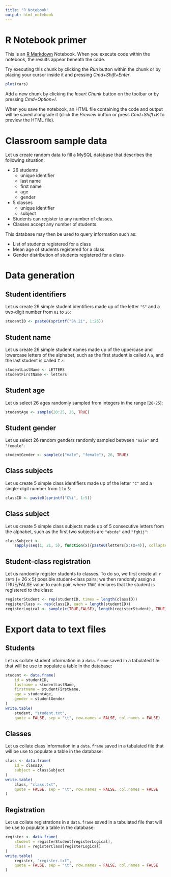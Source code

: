 ```yaml
---
title: "R Notebook"
output: html_notebook
---
```


# R Notebook primer

This is an [R Markdown](http://rmarkdown.rstudio.com) Notebook. When you execute code within the notebook, the results appear beneath the code. 

Try executing this chunk by clicking the *Run* button within the chunk or by placing your cursor inside it and pressing *Cmd+Shift+Enter*. 

```r
plot(cars)
```

Add a new chunk by clicking the *Insert Chunk* button on the toolbar or by pressing *Cmd+Option+I*.

When you save the notebook, an HTML file containing the code and output will be saved alongside it (click the *Preview* button or press *Cmd+Shift+K* to preview the HTML file).

# Classroom sample data

Let us create random data to fill a MySQL database that describes the following
situation:

* 26 students
    + unique identifier
    + last name
    + first name
    + age
    + gender
* 5 classes
    + unique identifier
    + subject
* Students can register to any number of classes.
* Classes accept any number of students.

This database may then be used to query information such as:

* List of students registered for a class
* Mean age of students registered for a class
* Gender distribution of students registered for a class

# Data generation

## Student identifiers

Let us create 26 simple student identifiers made up of the letter `"S"` and
a two-digit number from `01` to `26`:

```r
studentID <- paste0(sprintf("S%.2i", 1:26))
```

## Student name

Let us create 26 simple student names made up of the uppercase and lowercase
letters of the alphabet, such as the first student is called `A` `a`, and the
last student is called `Z` `z`:

```r
studentLastName <- LETTERS
studentFirstName <- letters
```

## Student age

Let us select 26 ages randomly sampled from integers in the range [`20`-`25`]:

```r
studentAge <- sample(20:25, 26, TRUE)
```

## Student gender

Let us select 26 random genders randomly sampled between
`"male"` and `"female"`:

```r
studentGender <- sample(c("male", "female"), 26, TRUE)
```

## Class subjects

Let us create 5 simple class identifiers made up of the letter `"C"` and
a single-digit number from `1` to `5`:

```r
classID <- paste0(sprintf("C%i", 1:5))
```

## Class subject

Let us create 5 simple class subjects made up of 5 consecutive letters from
the alphabet, such as the first two subjects are `"abcde"` and `"fghij"`:

```r
classSubject <-
    sapply(seq(1, 21, 5), function(x){paste0(letters[x:(x+4)], collapse = "")})
```

## Student-class registration

Let us randomly register students to classes.
To do so, we first create all `r 26*5` (= 26 x 5) possible student-class pairs;
we then randomly assign a TRUE/FALSE value to each pair,
where `TRUE` declares that the student is registered to the class:

```r
registerStudent <- rep(studentID, times = length(classID))
registerClass <- rep(classID, each = length(studentID))
registerLogical <- sample(c(TRUE,FALSE), length(registerStudent), TRUE)
```

# Export data to text files

## Students

Let us collate student information in a `data.frame` saved in a tabulated file
that will be use to populate a table in the database:

```r
student <- data.frame(
    id = studentID,
    lastname = studentLastName,
    firstname = studentFirstName,
    age = studentAge,
    gender = studentGender
)
write.table(
    student, "student.txt",
    quote = FALSE, sep = "\t", row.names = FALSE, col.names = FALSE)
```

## Classes

Let us collate class information in a `data.frame` saved in a tabulated file
that will be use to populate a table in the database:

```r
class <- data.frame(
    id = classID,
    subject = classSubject
)
write.table(
    class, "class.txt",
    quote = FALSE, sep = "\t", row.names = FALSE, col.names = FALSE
)
```

## Registration

Let us collate registrations in a `data.frame` saved in a tabulated file
that will be use to populate a table in the database:

```r
register <- data.frame(
    student = registerStudent[registerLogical],
    class = registerClass[registerLogical]
)
write.table(
    register, "register.txt",
    quote = FALSE, sep = "\t", row.names = FALSE, col.names = FALSE
)
```

